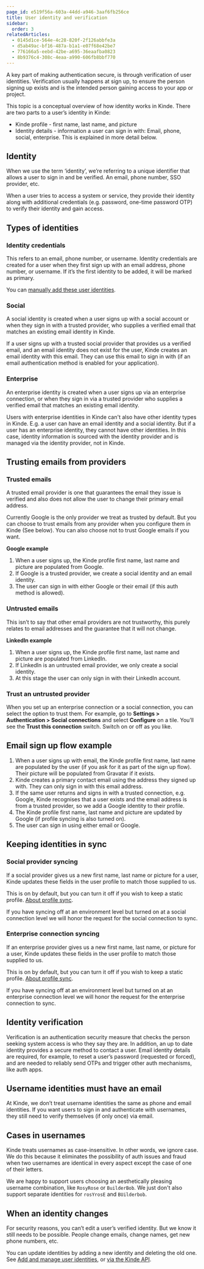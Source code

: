```yaml
---
page_id: e519f56a-603a-44dd-a946-3aaf6fb256ce
title: User identity and verification
sidebar:
  order: 3
relatedArticles:
  - 0145d1ce-564e-4c28-820f-2f126abbfe3a
  - d5ab49ac-bf16-487a-b1a1-e07f68e42be7
  - 776166a5-eebd-42be-a695-36eaafba0823
  - 8b9376c4-308c-4eaa-a990-606fb8bbf770
---
```


A key part of making authentication secure, is through verification of user identities. Verification usually happens at sign up, to ensure the person signing up exists and is the intended person gaining access to your app or project.

This topic is a conceptual overview of how identity works in Kinde. There are two parts to a user’s identity in Kinde:

- Kinde profile - first name, last name, and picture
- Identity details - information a user can sign in with: Email, phone, social, enterprise. This is explained in more detail below.

## Identity

When we use the term ‘identity’, we’re referring to a unique identifier that allows a user to sign in and be verified. An email, phone number, SSO provider, etc.

When a user tries to access a system or service, they provide their identity along with additional credentials (e.g. password, one-time password OTP) to verify their identity and gain access.

## Types of identities

### Identity credentials

This refers to an email, phone number, or username. Identity credentials are created for a user when they first sign up with an email address, phone number, or username. If it’s the first identity to be added, it will be marked as primary.

You can [manually add these user identities](/manage-users/add-and-edit/add-manage-user-identities/).

### Social

A social identity is created when a user signs up with a social account or when they sign in with a trusted provider, who supplies a verified email that matches an existing email identity in Kinde.

If a user signs up with a trusted social provider that provides us a verified email, and an email identity does not exist for the user, Kinde creates an email identity with this email. They can use this email to sign in with (if an email authentication method is enabled for your application).

### Enterprise

An enterprise identity is created when a user signs up via an enterprise connection, or when they sign in via a trusted provider who supplies a verified email that matches an existing email identity.

Users with enterprise identities in Kinde can't also have other identity types in Kinde. E.g. a user can have an email identity and a social identity. But if a user has an enterprise identity, they cannot have other identities. In this case, identity information is sourced with the identity provider and is managed via the identity provider, not in Kinde.

## Trusting emails from providers

### Trusted emails

A trusted email provider is one that guarantees the email they issue is verified and also does not allow the user to change their primary email address.

Currently Google is the only provider we treat as trusted by default. But you can choose to trust emails from any provider when you configure them in Kinde (See below). You can also choose not to trust Google emails if you want.

**Google example**

1. When a user signs up, the Kinde profile first name, last name and picture are populated from Google.
2. If Google is a trusted provider, we create a social identity and an email identity.
3. The user can sign in with either Google or their email (if this auth method is allowed).

### Untrusted emails

This isn’t to say that other email providers are not trustworthy, this purely relates to email addresses and the guarantee that it will not change.

**LinkedIn example**

1. When a user signs up, the Kinde profile first name, last name and picture are populated from LinkedIn.
2. If LinkedIn is an untrusted email provider, we only create a social identity.
3. At this stage the user can only sign in with their LinkedIn account.

### Trust an untrusted provider

When you set up an enterprise connection or a social connection, you can select the option to trust them. For example, go to **Settings > Authentication > Social connections** and select **Configure** on a tile. You’ll see the **Trust this connection** switch. Switch on or off as you like.

## Email sign up flow example

1. When a user signs up with email, the Kinde profile first name, last name are populated by the user (if you ask for it as part of the sign up flow). Their picture will be populated from Gravatar if it exists.
2. Kinde creates a primary contact email using the address they signed up with. They can only sign in with this email address.
3. If the same user returns and signs in with a trusted connection, e.g. Google, Kinde recognises that a user exists and the email address is from a trusted provider, so we add a Google identity to their profile.
4. The Kinde profile first name, last name and picture are updated by Google (if profile syncing is also turned on).
5. The user can sign in using either email or Google.

## Keeping identities in sync

### Social provider syncing

If a social provider gives us a new first name, last name or picture for a user, Kinde updates these fields in the user profile to match those supplied to us.

This is on by default, but you can turn it off if you wish to keep a static profile. [About profile sync](/manage-users/about/).

If you have syncing off at an environment level but turned on at a social connection level we will honor the request for the social connection to sync.

### Enterprise connection syncing

If an enterprise provider gives us a new first name, last name, or picture for a user, Kinde updates these fields in the user profile to match those supplied to us.

This is on by default, but you can turn it off if you wish to keep a static profile. [About profile sync](/manage-users/about/#user-profiles-are-synced-to-kinde).

If you have syncing off at an environment level but turned on at an enterprise connection level we will honor the request for the enterprise connection to sync.

## Identity verification

Verification is an authentication security measure that checks the person seeking system access is who they say they are. In addition, an up to date identity provides a secure method to contact a user. Email identity details are required, for example, to reset a user’s password (requested or forced), and are needed to reliably send OTPs and trigger other auth mechanisms, like auth apps.

## Username identities must have an email

At Kinde, we don’t treat username identities the same as phone and email identities. If you want users to sign in and authenticate with usernames, they still need to verify themselves (if only once) via email.

## Cases in usernames

Kinde treats usernames as case-insensitive. In other words, we ignore case. We do this because it eliminates the possibility of auth issues and fraud when two usernames are identical in every aspect except the case of one of their letters. 

We are happy to support users choosing an aesthetically pleasing username combination, like `RosyRose` or `BuilderBob`. We just don't also support separate identities for `rosYrosE` and `BUilderbob`. 

## When an identity changes

For security reasons, you can’t edit a user’s verified identity. But we know it still needs to be possible. People change emails, change names, get new phone numbers, etc.

You can update identities by adding a new identity and deleting the old one. See [Add and manage user identities](/manage-users/add-and-edit/add-manage-user-identities/), or [via the Kinde API](/kinde-apis/management/).
